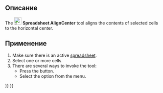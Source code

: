 <languages/>

{{Docnav/ru
|[[Spreadsheet_AlignLeft/ru|Выровнять по левому краю]]
|[[Spreadsheet_AlignRight/ru|Выровнять по правому краю]]
|[[Spreadsheet_Workbench/ru|Электронные таблицы]]
|IconL=Spreadsheet_AlignLeft.svg
|IconR=Spreadsheet_AlignRight.svg
|IconC=Workbench_Spreadsheet.svg
}}

{{GuiCommand/ru
|Name/ru=Выровнять по центру
|Name=Spreadsheet_AlignCenter
|MenuLocation=Электронная таблица → Alignment → Выровнять по центру
|Workbenches=[[Spreadsheet_Workbench/ru|Spreadsheet]]
|Version=0.17
}}

<span id="Description"></span>
==Описание==

The [[File:Spreadsheet_AlignCenter.svg|24px]] '''Spreadsheet AlignCenter''' tool aligns the contents of selected cells to the horizontal center.

<span id="Usage"></span>
==Применение==

# Make sure there is an active [[Spreadsheet_CreateSheet|spreadsheet]].
# Select one or more cells.
# There are several ways to invoke the tool:
#* Press the {{Button|[[File:Spreadsheet_AlignCenter.svg|16px]] [[Spreadsheet_AlignCenter|Align Horizontal Center]]}} button.
#* Select the {{MenuCommand|Spreadsheet → Alignment → [[File:Spreadsheet_AlignCenter.svg|16px]] Align Horizontal Center}} option from the menu.


{{Docnav/ru
|[[Spreadsheet_AlignLeft/ru|Выровнять по левому краю]]
|[[Spreadsheet_AlignRight/ru|Выровнять по правому краю]]
|[[Spreadsheet_Workbench/ru|Электронные таблицы]]
|IconL=Spreadsheet_AlignLeft.svg
|IconR=Spreadsheet_AlignRight.svg
|IconC=Workbench_Spreadsheet.svg
}}

{{Spreadsheet_Tools_navi{{#translation:}}}}
{{Userdocnavi{{#translation:}}}}